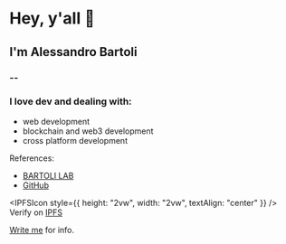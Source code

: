 
<Layout>

# Hey, y'all 👋

## I'm Alessandro Bartoli

### --

### I love dev and dealing with:

-  web development
-  blockchain and web3 development
-  cross platform development

References:

-  [BARTOLI LAB](https://bartolilab.it/)
-  [GitHub](https://github.com/alle-bartoli/)

<IPFSIcon style={{ height: "2vw", width: "2vw", textAlign: "center" }} /> Verify
on [IPFS](https://ipfs.io/ipns/alessandrobartoli.it/)

[Write me](mailto:alessandro@bartolilab.it) for info.

</Layout>
